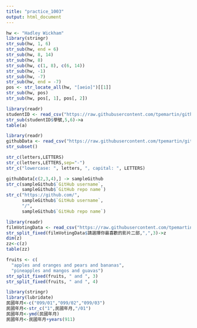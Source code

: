 ```yaml
---
title: "practice_1003"
output: html_document
---
```

```r
hw <- "Hadley Wickham"
library(stringr)
str_sub(hw, 1, 6)
str_sub(hw, end = 6)
str_sub(hw, 8, 14)
str_sub(hw, 8)
str_sub(hw, c(1, 8), c(6, 14))
str_sub(hw, -1)
str_sub(hw, -7)
str_sub(hw, end = -7)
pos <- str_locate_all(hw, "[aeio]")[[1]]
str_sub(hw, pos)
str_sub(hw, pos[, 1], pos[, 2])
```
```r
library(readr)
studentID <- read_csv("https://raw.githubusercontent.com/tpemartin/github-data/master/studentID.csv")
str_sub(studentID$學號,5,6)->a
table(a)
```
```r
library(readr)
githubData <- read_csv("https://raw.githubusercontent.com/tpemartin/github-data/master/githubData.csv")
str_subset()
```
```r
str_c(letters,LETTERS)
str_c(letters,LETTERS,sep="-")
str_c("lowercase: ", letters, ", capital: ", LETTERS)
```
```r
githubData[c(2,3,4),] -> sampleGithub
str_c(sampleGithub$`GitHub username`,
      sampleGithub$`GitHub repo name`)
str_c("https://github.com/",
      sampleGithub$`GitHub username`,
      "/",
      sampleGithub$`GitHub repo name`)
```
```r
library(readr)
filmVotingData <- read_csv("https://raw.githubusercontent.com/tpemartin/course-107-1-programming-for-data-science/master/data/%E7%AC%AC%E4%B8%89%E5%B1%86%E7%B6%93%E6%BF%9F%E6%92%AD%E5%AE%A2%E7%AB%B6%E8%B3%BD%E5%8F%83%E8%B3%BD%E4%BD%9C%E5%93%81%E6%8A%95%E7%A5%A8%E7%B5%90%E6%9E%9C%E6%A8%A3%E6%9C%AC%20-%20Sheet1.csv")
str_split_fixed(filmVotingData$請選擇你最喜歡的影片二部,",",3)->z
dim(z)
zz<-c(z)
table(zz)
```

```r
fruits <- c(
  "apples and oranges and pears and bananas",
  "pineapples and mangos and guavas")
str_split_fixed(fruits, " and ", 3)
str_split_fixed(fruits, " and ", 4)
```

```r
library(stringr)
library(lubridate)
民國年月<-c("099/01","099/02","099/03")
民國年月<-str_c("1",民國年月,"/01")
民國年月<-ymd(民國年月)
民國年月<-民國年月+years(911)
```











